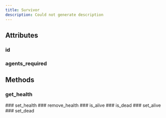```yaml
---
title: Survivor
description: Could not generate description
---
```





## Attributes

### id

<PyAttribute type="int" value="" docString="" />

### agents_required

<PyAttribute type="int" value="1" docString="" />


## Methods

### get_health

<PyFunctionSignature signature="def get_health() -> int" />

<PyFunction docString="None" />
### set_health

<PyFunctionSignature signature="def set_health(health: int) -> None" />

<PyFunction docString="None" />
### remove_health

<PyFunctionSignature signature="def remove_health(remove_energy: int) -> None" />

<PyFunction docString="None" />
### is_alive

<PyFunctionSignature signature="def is_alive() -> bool" />

<PyFunction docString="None" />
### is_dead

<PyFunctionSignature signature="def is_dead() -> bool" />

<PyFunction docString="None" />
### set_alive

<PyFunctionSignature signature="def set_alive() -> None" />

<PyFunction docString="None" />
### set_dead

<PyFunctionSignature signature="def set_dead() -> None" />

<PyFunction docString="None" />